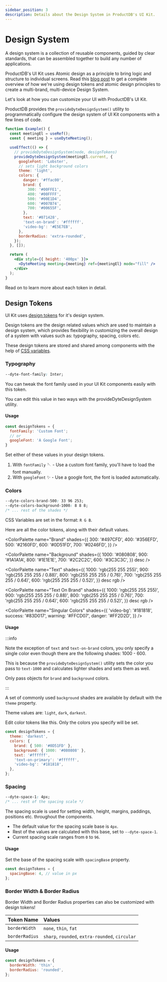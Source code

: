 ```yaml
---
sidebar_position: 3
description: Details about the Design System in ProductDB's UI Kit.
---
```


# Design System

A design system is a collection of reusable components, guided by clear
standards, that can be assembled together to build any number of applications.

ProductDB's UI Kit uses Atomic design as a principle to bring logic and structure to
individual screens. Read this
[blog post](https://dyte.io/blog/new-dyte-video-sdk-design-system/) to get a
complete overview of how we're using design tokens and atomic design principles
to create a multi-brand, multi-device Design System.

Let's look at how you can customize your UI with ProductDB's UI Kit.

ProductDB provides the `provideDyteDesignSystem()` utility to programmatically
configure the design system of UI Kit components with a few lines of code.

```jsx live
function Example() {
  const meetingEl = useRef();
  const { meeting } = useDyteMeeting();

  useEffect(() => {
    // provideDyteDesignSystem(node, designTokens)
    provideDyteDesignSystem(meetingEl.current, {
      googleFont: 'Lobster',
      // sets light background colors
      theme: 'light',
      colors: {
        danger: '#ffac00',
        brand: {
          300: '#00FFE1',
          400: '#00FFFF',
          500: '#00E1D4',
          600: '#007B74',
          700: '#00655F',
        },
        text: '#071428',
        'text-on-brand': '#ffffff',
        'video-bg': '#E5E7EB',
      },
      borderRadius: 'extra-rounded',
    });
  }, []);

  return (
    <div style={{ height: '400px' }}>
      <DyteMeeting meeting={meeting} ref={meetingEl} mode="fill" />
    </div>
  );
}
```

Read on to learn more about each token in detail.

## Design Tokens

UI Kit uses [design tokens](https://css-tricks.com/what-are-design-tokens/) for
it's design system.

Design tokens are the design related values which are used to maintain a design
system, which provides flexibility in customizing the overall design of a system
with values such as: typography, spacing, colors etc.

These design tokens are stored and shared among components with the help of
[CSS variables](https://developer.mozilla.org/en-US/docs/Web/CSS/Using_CSS_custom_properties).

### Typography

```css
--dyte-font-family: Inter;
```

You can tweak the font family used in your UI Kit components easily with this
token.

You can edit this value in two ways with the provideDyteDesignSystem utility.

#### Usage

```js
const designTokens = {
  fontFamily: 'Custom Font';
  // or
  googleFont: 'A Google Font';
}
```

Set either of these values in your design tokens.

1. With `fontFamily` 🪡 - Use a custom font family, you'll have to load the font
   manually.
2. With `googleFont` ✨ - Use a google font, the font is loaded automatically.

### Colors

```css
--dyte-colors-brand-500: 33 96 253;
--dyte-colors-background-1000: 8 8 8;
/* ... rest of the shades */
```

CSS Variables are set in the format: `R G B`.

Here are all the color tokens, along with their default values.

<ColorPalette
  name="Brand"
  shades={{
    300: '#497CFD',
    400: '#356EFD',
    500: '#2160FD',
    600: '#0D51FD',
    700: '#0246FD',
  }}
/>

<ColorPalette
  name="Background"
  shades={{
    1000: '#080808',
    900: '#1A1A1A',
    800: '#1E1E1E',
    700: '#2C2C2C',
    600: '#3C3C3C',
  }}
  desc
/>

<ColorPalette
  name="Text"
  shades={{
    1000: 'rgb(255 255 255)',
    900: 'rgb(255 255 255 / 0.88)',
    800: 'rgb(255 255 255 / 0.76)',
    700: 'rgb(255 255 255 / 0.64)',
    600: 'rgb(255 255 255 / 0.52)',
  }}
  desc
  rgb
/>

<ColorPalette
  name="Text On Brand"
  shades={{
    1000: 'rgb(255 255 255)',
    900: 'rgb(255 255 255 / 0.88)',
    800: 'rgb(255 255 255 / 0.76)',
    700: 'rgb(255 255 255 / 0.64)',
    600: 'rgb(255 255 255 / 0.52)',
  }}
  desc
  rgb
/>

<ColorPalette
  name="Singular Colors"
  shades={{
    'video-bg': '#181818',
    success: '#83D017',
    warning: '#FFCD07',
    danger: '#FF2D2D',
  }}
/>

#### Usage

:::info

Note the exception of `text` and `text-on-brand` colors, you only specify a
single color even though there are the following shades: 1000 - 600.

This is because the `provideDyteDesignSystem()` utility sets the color you pass
to `text-1000` and calculates lighter shades and sets them as well.

Only pass objects for `brand` and `background` colors.

:::

A set of commonly used `background` shades are available by default with the
`theme` property.

Theme values are: `light`, `dark`, `darkest`.

Edit color tokens like this. Only the colors you specify will be set.

```js
const designTokens = {
  theme: 'darkest',
  colors: {
    brand: { 500: '#0D51FD' },
    background: { 1000: '#080808' },
    text: '#ffffff',
    'text-on-primary': '#ffffff',
    'video-bg': '#181818',
  },
};
```

### Spacing

```css
--dyte-space-1: 4px;
/* ... rest of the spacing scale */
```

The spacing scale is used for setting width, height, margins, paddings,
positions etc. throughout the components.

- The default value for the spacing scale base is `4px`.
- Rest of the values are calculated with this base, set to `--dyte-space-1`.
- Current spacing scale ranges from `0` to `96`.

#### Usage

Set the base of the spacing scale with `spacingBase` property.

```js
const designTokens = {
  spacingBase: 4, // value in px
};
```

### Border Width & Border Radius

Border Width and Border Radius properties can also be customized with design
tokens!

| Token Name     | Values                                          |
| :------------- | :---------------------------------------------- |
| `borderWidth`  | `none`, `thin`, `fat`                           |
| `borderRadius` | `sharp`, `rounded`, `extra-rounded`, `circular` |

#### Usage

```js
const designTokens = {
  borderWidth: 'thin',
  borderRadius: 'rounded',
};
```

<head>
  <title>React UI Kit Design System</title>
</head>
